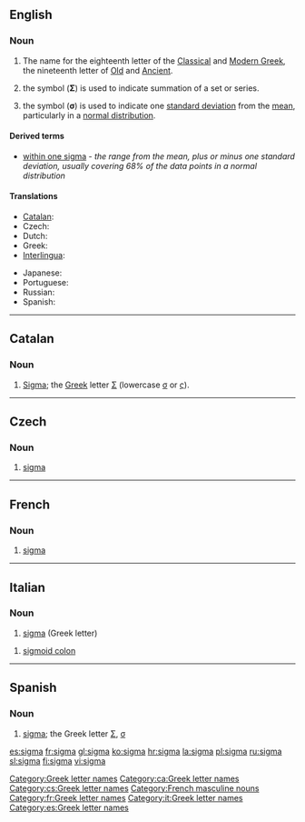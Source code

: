 {{letter_disp2|rho|[[image:Greek_uc_sigma.svg|33px]][[image:Greek_lc_sigma1.png|30px]][[image:Greek_lc_sigma2.png|23px]] |tau|σίγμα|Σ|σ}}
==English==
===Noun===
{{en-noun}}

# The name for the eighteenth letter of the [[Classical Greek|Classical]] and [[Modern Greek]], the nineteenth letter of [[Old Greek|Old]] and [[Ancient Greek|Ancient]].
# {{mathematics}} the symbol ('''Σ''') is used to indicate summation of a set or series.
# {{statistics}} the symbol ('''σ''') is used to indicate one [[standard deviation]] from the [[mean]], particularly in a [[normal distribution]].

====Derived terms====
*[[within one sigma]] - ''the range from the mean, plus or minus one standard deviation, usually covering 68% of the data points in a normal distribution''

====Translations====
{{trans-top|letter of the Greek alphabet}}
*[[Catalan]]: {{t-|ca|sigma|f}}
*Czech: {{t-|cs|sigma|n}}
*Dutch: {{t-|nl|sigma|m}}
*Greek: {{t+|el|σίγμα|n|sc=Grek}}
*[[Interlingua]]: {{t-|ia|sigma|xs=Interlingua}}
{{trans-mid}}
* Japanese: {{t|ja|シグマ|tr=shiguma|sc=Jpan}}
*Portuguese: {{t-|pt|sigma|m}}
*Russian: {{t|ru|сигма|f|tr=sígma|sc=Cyrl}}
*Spanish: {{t+|es|sigma|f}}
{{trans-bottom}}

[[Category:Greek letter names]]

----

==Catalan==

===Noun===
{{ca-noun|f|pl=sigmes}}
# [[#English|Sigma]]; the [[Appendix:Greek script|Greek]] letter [[Σ]] (lowercase [[σ]] or [[ς]]).

[[Category:ca:Greek letter names]]

----

==Czech==

===Noun===
{{cs-noun|g=n}}

# [[#English|sigma]]

[[Category:cs:Greek letter names]]

----

==French==

===Noun===
{{infl|fr|noun}} {{m|inv}}

# [[#English|sigma]] {{gloss|Greek letter}}

[[Category:French masculine nouns]]
[[Category:fr:Greek letter names]]

----
==Italian==

===Noun===
{{wikipedia|lang=it}}
{{infl|it|noun}} {{m|f|inv}}

# [[#English|sigma]] (Greek letter)

{{infl|it|noun}} {{m|inv}}

# [[sigmoid colon]]

[[Category:it:Greek letter names]]

----

==Spanish==

===Noun===
{{es-noun-f}}

# [[#English|sigma]]; the Greek letter [[Σ]], [[σ]]

[[Category:es:Greek letter names]]

[[es:sigma]]
[[fr:sigma]]
[[gl:sigma]]
[[ko:sigma]]
[[hr:sigma]]
[[la:sigma]]
[[pl:sigma]]
[[ru:sigma]]
[[sl:sigma]]
[[fi:sigma]]
[[vi:sigma]]